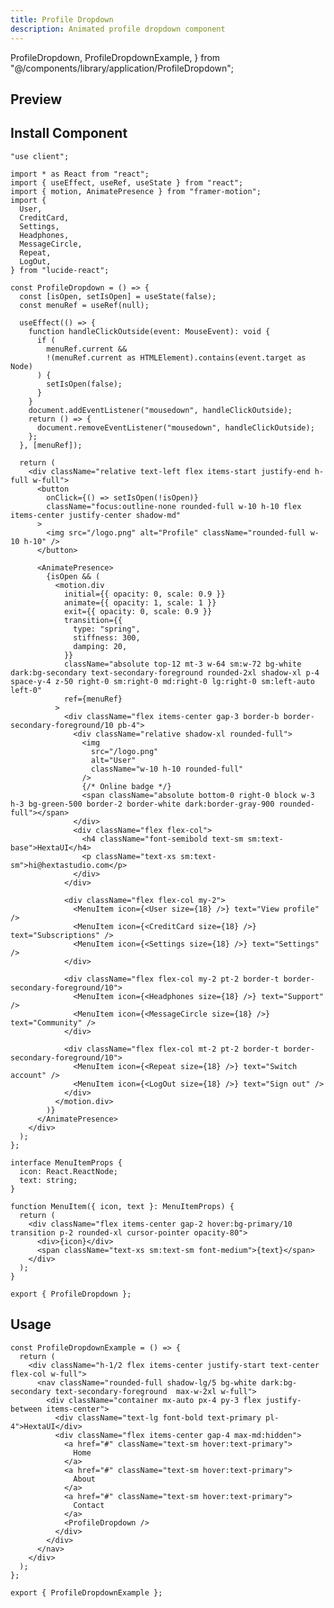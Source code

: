 ```yaml
---
title: Profile Dropdown
description: Animated profile dropdown component
---
```


  ProfileDropdown,
  ProfileDropdownExample,
} from "@/components/library/application/ProfileDropdown";

## Preview

<PreviewContainer className="w-full h-[50rem]">
  <ProfileDropdownExample />
</PreviewContainer>

## Install Component

```tsx title="ProfileDropdown.tsx" tab="Manually"
"use client";

import * as React from "react";
import { useEffect, useRef, useState } from "react";
import { motion, AnimatePresence } from "framer-motion";
import {
  User,
  CreditCard,
  Settings,
  Headphones,
  MessageCircle,
  Repeat,
  LogOut,
} from "lucide-react";

const ProfileDropdown = () => {
  const [isOpen, setIsOpen] = useState(false);
  const menuRef = useRef(null);

  useEffect(() => {
    function handleClickOutside(event: MouseEvent): void {
      if (
        menuRef.current &&
        !(menuRef.current as HTMLElement).contains(event.target as Node)
      ) {
        setIsOpen(false);
      }
    }
    document.addEventListener("mousedown", handleClickOutside);
    return () => {
      document.removeEventListener("mousedown", handleClickOutside);
    };
  }, [menuRef]);

  return (
    <div className="relative text-left flex items-start justify-end h-full w-full">
      <button
        onClick={() => setIsOpen(!isOpen)}
        className="focus:outline-none rounded-full w-10 h-10 flex items-center justify-center shadow-md"
      >
        <img src="/logo.png" alt="Profile" className="rounded-full w-10 h-10" />
      </button>

      <AnimatePresence>
        {isOpen && (
          <motion.div
            initial={{ opacity: 0, scale: 0.9 }}
            animate={{ opacity: 1, scale: 1 }}
            exit={{ opacity: 0, scale: 0.9 }}
            transition={{
              type: "spring",
              stiffness: 300,
              damping: 20,
            }}
            className="absolute top-12 mt-3 w-64 sm:w-72 bg-white dark:bg-secondary text-secondary-foreground rounded-2xl shadow-xl p-4 space-y-4 z-50 right-0 sm:right-0 md:right-0 lg:right-0 sm:left-auto left-0"
            ref={menuRef}
          >
            <div className="flex items-center gap-3 border-b border-secondary-foreground/10 pb-4">
              <div className="relative shadow-xl rounded-full">
                <img
                  src="/logo.png"
                  alt="User"
                  className="w-10 h-10 rounded-full"
                />
                {/* Online badge */}
                <span className="absolute bottom-0 right-0 block w-3 h-3 bg-green-500 border-2 border-white dark:border-gray-900 rounded-full"></span>
              </div>
              <div className="flex flex-col">
                <h4 className="font-semibold text-sm sm:text-base">HextaUI</h4>
                <p className="text-xs sm:text-sm">hi@hextastudio.com</p>
              </div>
            </div>

            <div className="flex flex-col my-2">
              <MenuItem icon={<User size={18} />} text="View profile" />
              <MenuItem icon={<CreditCard size={18} />} text="Subscriptions" />
              <MenuItem icon={<Settings size={18} />} text="Settings" />
            </div>

            <div className="flex flex-col my-2 pt-2 border-t border-secondary-foreground/10">
              <MenuItem icon={<Headphones size={18} />} text="Support" />
              <MenuItem icon={<MessageCircle size={18} />} text="Community" />
            </div>

            <div className="flex flex-col mt-2 pt-2 border-t border-secondary-foreground/10">
              <MenuItem icon={<Repeat size={18} />} text="Switch account" />
              <MenuItem icon={<LogOut size={18} />} text="Sign out" />
            </div>
          </motion.div>
        )}
      </AnimatePresence>
    </div>
  );
};

interface MenuItemProps {
  icon: React.ReactNode;
  text: string;
}

function MenuItem({ icon, text }: MenuItemProps) {
  return (
    <div className="flex items-center gap-2 hover:bg-primary/10 transition p-2 rounded-xl cursor-pointer opacity-80">
      <div>{icon}</div>
      <span className="text-xs sm:text-sm font-medium">{text}</span>
    </div>
  );
}

export { ProfileDropdown };
```

## Usage

```tsx title="App.tsx"
const ProfileDropdownExample = () => {
  return (
    <div className="h-1/2 flex items-center justify-start text-center flex-col w-full">
      <nav className="rounded-full shadow-lg/5 bg-white dark:bg-secondary text-secondary-foreground  max-w-2xl w-full">
        <div className="container mx-auto px-4 py-3 flex justify-between items-center">
          <div className="text-lg font-bold text-primary pl-4">HextaUI</div>
          <div className="flex items-center gap-4 max-md:hidden">
            <a href="#" className="text-sm hover:text-primary">
              Home
            </a>
            <a href="#" className="text-sm hover:text-primary">
              About
            </a>
            <a href="#" className="text-sm hover:text-primary">
              Contact
            </a>
            <ProfileDropdown />
          </div>
        </div>
      </nav>
    </div>
  );
};

export { ProfileDropdownExample };
```
